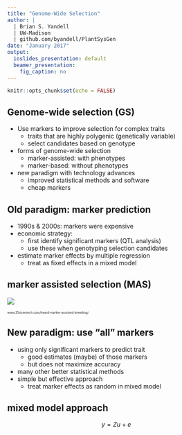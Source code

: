 ```yaml
---
title: "Genome-Wide Selection"
author: |
  | Brian S. Yandell
  | UW-Madison
  | github.com/byandell/PlantSysGen
date: "January 2017"
output:
  ioslides_presentation: default
  beamer_presentation:
    fig_caption: no
---
```


```r
knitr::opts_chunk$set(echo = FALSE)
```

## Genome-wide selection (GS)

- Use markers to improve selection for complex traits
    + traits that are highly polygenic (genetically variable)
    + select candidates based on genotype
- forms of genome-wide selection
    + marker-assisted: with phenotypes
    + marker-based: without phenotypes
- new paradigm with technology advances
    + improved statistical methods and software
    + cheap markers

## Old paradigm: marker prediction

- 1990s & 2000s: markers were expensive
- economic strategy:
    + first identify significant markers (QTL analysis)
    + use these when genotyping selection candidates
- estimate marker effects by multiple regression
    + treat as fixed effects in a mixed model

## marker assisted selection (MAS)

![](../Fig/pedigree-versus-marker-assisted-breeding.gif)


<span style="font-size: 50%">www.21stcentech.com/heard-marker-assisted-breeding/</span>

## New paradigm: use "all" markers

- using only significant markers to predict trait
    + good estimates (maybe) of those markers
    + but does not maximize accuracy
- many other better statistical methods
- simple but effective approach
    + treat marker effects as random in mixed model

## mixed model approach

$$ y = Zu + e $$


